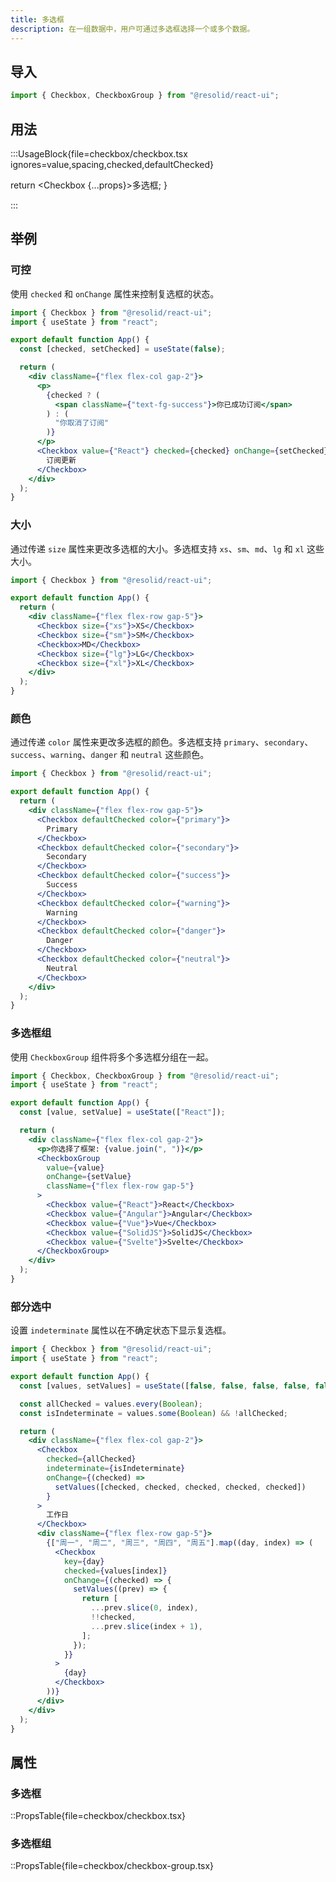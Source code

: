```yaml
---
title: 多选框
description: 在一组数据中，用户可通过多选框选择一个或多个数据。
---
```


## 导入

```js
import { Checkbox, CheckboxGroup } from "@resolid/react-ui";
```

## 用法

:::UsageBlock{file=checkbox/checkbox.tsx ignores=value,spacing,checked,defaultChecked}


  return <Checkbox {...props}>多选框</Checkbox>;
}

:::

>

## 举例

### 可控

使用 `checked` 和 `onChange` 属性来控制复选框的状态。

```jsx demo
import { Checkbox } from "@resolid/react-ui";
import { useState } from "react";

export default function App() {
  const [checked, setChecked] = useState(false);

  return (
    <div className={"flex flex-col gap-2"}>
      <p>
        {checked ? (
          <span className={"text-fg-success"}>你已成功订阅</span>
        ) : (
          "你取消了订阅"
        )}
      </p>
      <Checkbox value={"React"} checked={checked} onChange={setChecked}>
        订阅更新
      </Checkbox>
    </div>
  );
}
```

### 大小

通过传递 `size` 属性来更改多选框的大小。多选框支持 `xs`、`sm`、`md`、`lg` 和 `xl` 这些大小。

```jsx demo
import { Checkbox } from "@resolid/react-ui";

export default function App() {
  return (
    <div className={"flex flex-row gap-5"}>
      <Checkbox size={"xs"}>XS</Checkbox>
      <Checkbox size={"sm"}>SM</Checkbox>
      <Checkbox>MD</Checkbox>
      <Checkbox size={"lg"}>LG</Checkbox>
      <Checkbox size={"xl"}>XL</Checkbox>
    </div>
  );
}
```

### 颜色

通过传递 `color` 属性来更改多选框的颜色。多选框支持 `primary`、`secondary`、`success`、`warning`、`danger` 和 `neutral` 这些颜色。

```jsx demo
import { Checkbox } from "@resolid/react-ui";

export default function App() {
  return (
    <div className={"flex flex-row gap-5"}>
      <Checkbox defaultChecked color={"primary"}>
        Primary
      </Checkbox>
      <Checkbox defaultChecked color={"secondary"}>
        Secondary
      </Checkbox>
      <Checkbox defaultChecked color={"success"}>
        Success
      </Checkbox>
      <Checkbox defaultChecked color={"warning"}>
        Warning
      </Checkbox>
      <Checkbox defaultChecked color={"danger"}>
        Danger
      </Checkbox>
      <Checkbox defaultChecked color={"neutral"}>
        Neutral
      </Checkbox>
    </div>
  );
}
```

### 多选框组

使用 `CheckboxGroup` 组件将多个多选框分组在一起。

```jsx demo
import { Checkbox, CheckboxGroup } from "@resolid/react-ui";
import { useState } from "react";

export default function App() {
  const [value, setValue] = useState(["React"]);

  return (
    <div className={"flex flex-col gap-2"}>
      <p>你选择了框架: {value.join(", ")}</p>
      <CheckboxGroup
        value={value}
        onChange={setValue}
        className={"flex flex-row gap-5"}
      >
        <Checkbox value={"React"}>React</Checkbox>
        <Checkbox value={"Angular"}>Angular</Checkbox>
        <Checkbox value={"Vue"}>Vue</Checkbox>
        <Checkbox value={"SolidJS"}>SolidJS</Checkbox>
        <Checkbox value={"Svelte"}>Svelte</Checkbox>
      </CheckboxGroup>
    </div>
  );
}
```

### 部分选中

设置 `indeterminate` 属性以在不确定状态下显示复选框。

```jsx demo
import { Checkbox } from "@resolid/react-ui";
import { useState } from "react";

export default function App() {
  const [values, setValues] = useState([false, false, false, false, false]);

  const allChecked = values.every(Boolean);
  const isIndeterminate = values.some(Boolean) && !allChecked;

  return (
    <div className={"flex flex-col gap-2"}>
      <Checkbox
        checked={allChecked}
        indeterminate={isIndeterminate}
        onChange={(checked) =>
          setValues([checked, checked, checked, checked, checked])
        }
      >
        工作日
      </Checkbox>
      <div className={"flex flex-row gap-5"}>
        {["周一", "周二", "周三", "周四", "周五"].map((day, index) => (
          <Checkbox
            key={day}
            checked={values[index]}
            onChange={(checked) => {
              setValues((prev) => {
                return [
                  ...prev.slice(0, index),
                  !!checked,
                  ...prev.slice(index + 1),
                ];
              });
            }}
          >
            {day}
          </Checkbox>
        ))}
      </div>
    </div>
  );
}
```

## 属性

### 多选框

::PropsTable{file=checkbox/checkbox.tsx}

### 多选框组

::PropsTable{file=checkbox/checkbox-group.tsx}
